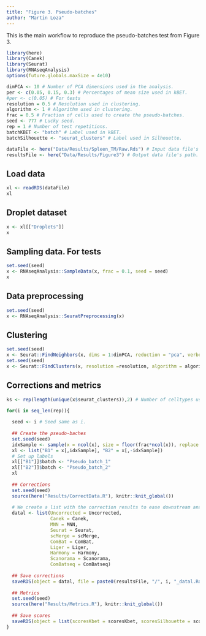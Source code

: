 ```yaml
---
title: "Figure 3. Pseudo-batches"
author: "Martin Loza"
---
```


This is the main workflow to reproduce the pseudo-batches test from Figure 3.

```r
library(here)
library(Canek)
library(Seurat)
library(RNAseqAnalysis)
options(future.globals.maxSize = 4e10)

dimPCA <- 10 # Number of PCA dimensions used in the analysis.
per <- c(0.05, 0.15, 0.3) # Percentages of mean size used in kBET.
#per <- c(0.05) # For tests
resolution = 0.5 # Resolution used in clustering.
algorithm <- 1 # Algorithm used in clustering.
frac = 0.5 # Fraction of cells used to create the pseudo-batches.
seed <- 777 # Lucky seed.
rep = 1 # Number of test repetitions.
batchKBET <- "batch" # Label used in kBET.
batchSilhouette <- "seurat_clusters" # Label used in Silhouette.

dataFile <- here("Data/Results/Spleen_TM/Raw.Rds") # Input data file's path.
resultsFile <- here("Data/Results/Figure3") # Output data file's path.
```

## Load data

```r
xl <- readRDS(dataFile)
xl
```

## Droplet dataset

```r
x <- xl[["Droplets"]]
x
```

## Sampling data. For tests

```r
set.seed(seed)
x <- RNAseqAnalysis::SampleData(x, frac = 0.1, seed = seed)
x
```

## Data preprocessing

```r
set.seed(seed)
x <- RNAseqAnalysis::SeuratPreprocessing(x)
```

## Clustering

```r
set.seed(seed)
x <- Seurat::FindNeighbors(x, dims = 1:dimPCA, reduction = "pca", verbose = FALSE)
set.seed(seed)
x <- Seurat::FindClusters(x, resolution =resolution, algorithm = algorithm, verbose = FALSE)
```

## Corrections and metrics

```r
ks <- rep(length(unique(x$seurat_clusters)),2) # Number of celltypes used in scMerge.

for(i in seq_len(rep)){
  
  seed <- i # Seed same as i.
  
  ## Create the pseudo-baches
  set.seed(seed)
  idxSample <- sample(x = ncol(x), size = floor(frac*ncol(x)), replace = FALSE)
  xl <- list("B1" = x[,idxSample], "B2" = x[,-idxSample])
  # Set up labels
  xl[["B1"]]$batch <- "Pseudo_batch_1"
  xl[["B2"]]$batch <- "Pseudo_batch_2"
  xl
  
  ## Corrections
  set.seed(seed)
  source(here("Results/CorrectData.R"), knitr::knit_global())
  
  # We create a list with the correction results to ease downstream analyses.
  datal <- list(Uncorrected = Uncorrected,
                Canek = Canek,
                MNN = MNN,
                Seurat = Seurat,
                scMerge = scMerge, 
                ComBat = ComBat, 
                Liger = Liger, 
                Harmony = Harmony, 
                Scanorama = Scanorama, 
                ComBatseq = ComBatseq)
  
  ## Save corrections
  saveRDS(object = datal, file = paste0(resultsFile, "/", i, "_datal.Rds"))
  
  ## Metrics
  set.seed(seed)
  source(here("Results/Metrics.R"), knitr::knit_global())
  
  ## Save scores
  saveRDS(object = list(scoresKbet = scoresKbet, scoresSilhouette = scoresSilhouette), file =  paste0(resultsFile, "/", i, "_scores.RDS"))
}
```